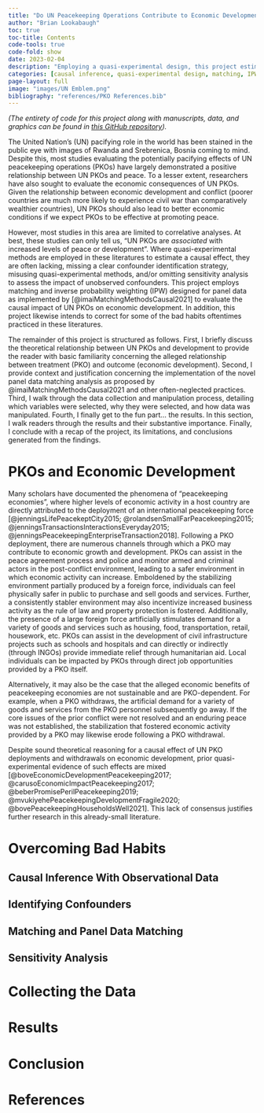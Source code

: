 ```yaml
---
title: "Do UN Peacekeeping Operations Contribute to Economic Development?"
author: "Brian Lookabaugh"
toc: true
toc-title: Contents
code-tools: true
code-fold: show
date: 2023-02-04
description: "Employing a quasi-experimental design, this project estimates the causal impact of UN peacekeeping operation deployments and withdrawals on economic development."
categories: [causal inference, quasi-experimental design, matching, IPW, panel data, sensitivity analysis]
page-layout: full
image: "images/UN Emblem.png"
bibliography: "references/PKO References.bib"
---
```


*(The entirety of code for this project along with manuscripts, data, and graphics can be found in [this GitHub repository](https://github.com/Brian-Lookabaugh/UN-PKOs-Project)).*

The United Nation's (UN) pacifying role in the world has been stained in the public eye with images of Rwanda and Srebrenica, Bosnia coming to mind. Despite this, most studies evaluating the potentially pacifying effects of UN peacekeeping operations (PKOs) have largely demonstrated a positive relationship between UN PKOs and peace. To a lesser extent, researchers have also sought to evaluate the economic consequences of UN PKOs. Given the relationship between economic development and conflict (poorer countries are much more likely to experience civil war than comparatively wealthier countries), UN PKOs should also lead to better economic conditions if we expect PKOs to be effective at promoting peace. 

However, most studies in this area are limited to correlative analyses. At best, these studies can only tell us, "UN PKOs are *associated* with increased levels of peace or development". Where quasi-experimental methods are employed in these literatures to estimate a causal effect, they are often lacking, missing a clear confounder identification strategy, misusing quasi-experimental methods, and/or omitting sensitivity analysis to assess the impact of unobserved confounders. This project employs matching and inverse probability weighting (IPW) designed for panel data as implemented by [@imaiMatchingMethodsCausal2021] to evaluate the causal impact of UN PKOs on economic development. In addition, this project likewise intends to correct for some of the bad habits oftentimes practiced in these literatures.

The remainder of this project is structured as follows. First, I briefly discuss the theoretical relationship between UN PKOs and development to provide the reader with basic familiarity concerning the alleged relationship between treatment (PKO) and outcome (economic development). Second, I provide context and justification concerning the implementation of the novel panel data matching analysis as proposed by @imaiMatchingMethodsCausal2021 and other often-neglected practices. Third, I walk through the data collection and manipulation process, detailing which variables were selected, why they were selected, and how data was manipulated. Fourth, I finally get to the fun part... the results. In this section, I walk readers through the results and their substantive importance. Finally, I conclude with a recap of the project, its limitations, and conclusions generated from the findings.

# PKOs and Economic Development

Many scholars have documented the phenomena of “peacekeeping economies”, where higher levels of economic activity in a host country are directly attributed to the deployment of an international peacekeeping force [@jenningsLifePeacekeptCity2015; @rolandsenSmallFarPeacekeeping2015; @jenningsTransactionsInteractionsEveryday2015; @jenningsPeacekeepingEnterpriseTransaction2018]. Following a PKO deployment, there are numerous channels through which a PKO may contribute to economic growth and development. PKOs can assist in the peace agreement process and police and monitor armed and criminal actors in the post-conflict environment, leading to a safer environment in which economic activity can increase. Emboldened by the stabilizing environment partially produced by a foreign force, individuals can feel physically safer in public to purchase and sell goods and services. Further, a consistently stabler environment may also incentivize increased business activity as the rule of law and property protection is fostered. Additionally, the presence of a large foreign force artificially stimulates demand for a variety of goods and services such as housing, food, transportation, retail, housework, etc. PKOs can assist in the development of civil infrastructure projects such as schools and hospitals and can directly or indirectly (through INGOs) provide immediate relief through humanitarian aid. Local individuals can be impacted by PKOs through direct job opportunities provided by a PKO itself.

Alternatively, it may also be the case that the alleged economic benefits of peacekeeping economies are not sustainable and are PKO-dependent. For example, when a PKO withdraws, the artificial demand for a variety of goods and services from the PKO personnel subsequently go away. If the core issues of the prior conflict were not resolved and an enduring peace was not established, the stabilization that fostered economic activity provided by a PKO may likewise erode following a PKO withdrawal. 

Despite sound theoretical reasoning for a causal effect of UN PKO deployments and withdrawals on economic development, prior quasi-experimental evidence of such effects are mixed [@boveEconomicDevelopmentPeacekeeping2017; @carusoEconomicImpactPeacekeeping2017; @beberPromisePerilPeacekeeping2019; @mvukiyehePeacekeepingDevelopmentFragile2020; @bovePeacekeepingHouseholdsWell2021]. This lack of consensus justifies further research in this already-small literature. 

# Overcoming Bad Habits

## Causal Inference With Observational Data

## Identifying Confounders

## Matching and Panel Data Matching

## Sensitivity Analysis

# Collecting the Data

# Results

# Conclusion

# References